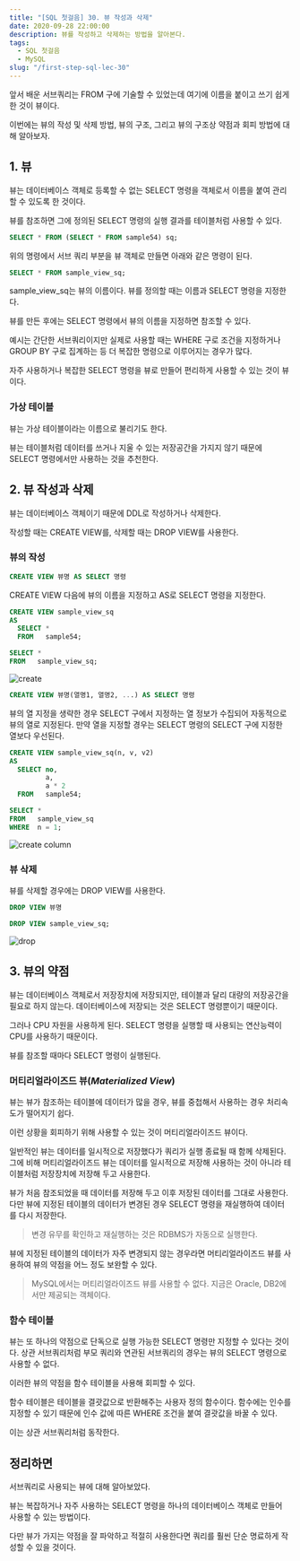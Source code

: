 ```yaml
---
title: "[SQL 첫걸음] 30. 뷰 작성과 삭제"
date: 2020-09-28 22:00:00
description: 뷰를 작성하고 삭제하는 방법을 알아본다.
tags:
  - SQL 첫걸음
  - MySQL
slug: "/first-step-sql-lec-30"
---
```


앞서 배운 서브쿼리는 FROM 구에 기술할 수 있었는데 여기에 이름을 붙이고 쓰기 쉽게 한 것이 뷰이다.

이번에는 뷰의 작성 및 삭제 방법, 뷰의 구조, 그리고 뷰의 구조상 약점과 회피 방법에 대해 알아보자.

## 1. 뷰

뷰는 데이터베이스 객체로 등록할 수 없는 SELECT 명령을 객체로서 이름을 붙여 관리할 수 있도록 한 것이다.

뷰를 참조하면 그에 정의된 SELECT 명령의 실행 결과를 테이블처럼 사용할 수 있다.

```sql
SELECT * FROM (SELECT * FROM sample54) sq;
```

위의 명령에서 서브 쿼리 부분을 뷰 객체로 만들면 아래와 같은 명령이 된다.

```sql
SELECT * FROM sample_view_sq;
```

sample_view_sq는 뷰의 이름이다. 뷰를 정의할 때는 이름과 SELECT 명령을 지정한다.

뷰를 만든 후에는 SELECT 명령에서 뷰의 이름을 지정하면 참조할 수 있다.

예시는 간단한 서브쿼리이지만 실제로 사용할 때는 WHERE 구로 조건을 지정하거나 GROUP BY 구로 집계하는 등 더 복잡한 명령으로 이루어지는 경우가 많다.

자주 사용하거나 복잡한 SELECT 명령을 뷰로 만들어 편리하게 사용할 수 있는 것이 뷰이다.

### 가상 테이블

뷰는 가상 테이블이라는 이름으로 불리기도 한다.

뷰는 테이블처럼 데이터를 쓰거나 지울 수 있는 저장공간을 가지지 않기 때문에 SELECT 명령에서만 사용하는 것을 추천한다.

## 2. 뷰 작성과 삭제

뷰는 데이터베이스 객체이기 때문에 DDL로 작성하거나 삭제한다.

작성할 때는 CREATE VIEW를, 삭제할 때는 DROP VIEW를 사용한다.

### 뷰의 작성

```sql
CREATE VIEW 뷰명 AS SELECT 명령
```

CREATE VIEW 다음에 뷰의 이름을 지정하고 AS로 SELECT 명령을 지정한다.

```sql
CREATE VIEW sample_view_sq 
AS 
  SELECT * 
  FROM   sample54; 

SELECT * 
FROM   sample_view_sq; 
```

![create](./create.png)

```sql
CREATE VIEW 뷰명(열명1, 열명2, ...) AS SELECT 명령
```

뷰의 열 지정을 생략한 경우 SELECT 구에서 지정하는 열 정보가 수집되어 자동적으로 뷰의 열로 지정된다. 만약 열을 지정할 경우는 SELECT 명령의 SELECT 구에 지정한 열보다 우선된다.

```sql
CREATE VIEW sample_view_sq(n, v, v2) 
AS 
  SELECT no, 
         a, 
         a * 2 
  FROM   sample54; 

SELECT * 
FROM   sample_view_sq 
WHERE  n = 1; 
```

![create column](./create-column.png)

### 뷰 삭제

뷰를 삭제할 경우에는 DROP VIEW를 사용한다.

```sql
DROP VIEW 뷰명
```

```sql
DROP VIEW sample_view_sq;
```

![drop](./drop.png)

## 3. 뷰의 약점

뷰는 데이터베이스 객체로서 저장장치에 저장되지만, 테이블과 달리 대량의 저장공간을 필요로 하지 않는다. 데이터베이스에 저장되는 것은 SELECT 명령뿐이기 때문이다.

그러나 CPU 자원을 사용하게 된다. SELECT 명령을 실행할 때 사용되는 연산능력이 CPU를 사용하기 때문이다.

뷰를 참조할 때마다 SELECT 명령이 실행된다.

### 머티리얼라이즈드 뷰(*Materialized View*)

뷰는 뷰가 참조하는 테이블에 데이터가 많을 경우, 뷰를 중첩해서 사용하는 경우 처리속도가 떨어지기 쉽다.

이런 상황을 회피하기 위해 사용할 수 있는 것이 머티리얼라이즈드 뷰이다.

일반적인 뷰는 데이터를 일시적으로 저장했다가 쿼리가 실행 종료될 때 함께 삭제된다. 그에 비해 머티리얼라이즈드 뷰는 데이터를 일시적으로 저장해 사용하는 것이 아니라 테이블처럼 저장장치에 저장해 두고 사용한다.

뷰가 처음 참조되었을 때 데이터를 저장해 두고 이후 저장된 데이터를 그대로 사용한다. 다만 뷰에 지정된 테이블의 데이터가 변경된 경우 SELECT 명령을 재실행하여 데이터를 다시 저장한다.

> 변경 유무를 확인하고 재실행하는 것은 RDBMS가 자동으로 실행한다.

뷰에 지정된 테이블의 데이터가 자주 변경되지 않는 경우라면 머티리얼라이즈드 뷰를 사용하여 뷰의 약점을 어느 정도 보완할 수 있다.

> MySQL에서는 머티리얼라이즈드 뷰를 사용할 수 없다. 지금은 Oracle, DB2에서만 제공되는 객체이다.

### 함수 테이블

뷰는 또 하나의 약점으로 단독으로 실행 가능한 SELECT 명령만 지정할 수 있다는 것이다. 상관 서브쿼리처럼 부모 쿼리와 연관된 서브쿼리의 경우는 뷰의 SELECT 명령으로 사용할 수 없다.

이러한 뷰의 약점을 함수 테이블을 사용해 회피할 수 있다.

함수 테이블은 테이블을 결괏값으로 반환해주는 사용자 정의 함수이다. 함수에는 인수를 지정할 수 있기 때문에 인수 값에 따른 WHERE 조건을 붙여 결괏값을 바꿀 수 있다.

이는 상관 서브쿼리처럼 동작한다.

## 정리하면

서브쿼리로 사용되는 뷰에 대해 알아보았다.

뷰는 복잡하거나 자주 사용하는 SELECT 명령을 하나의 데이터베이스 객체로 만들어 사용할 수 있는 방법이다.

다만 뷰가 가지는 약점을 잘 파악하고 적절히 사용한다면 쿼리를 훨씬 단순 명료하게 작성할 수 있을 것이다.